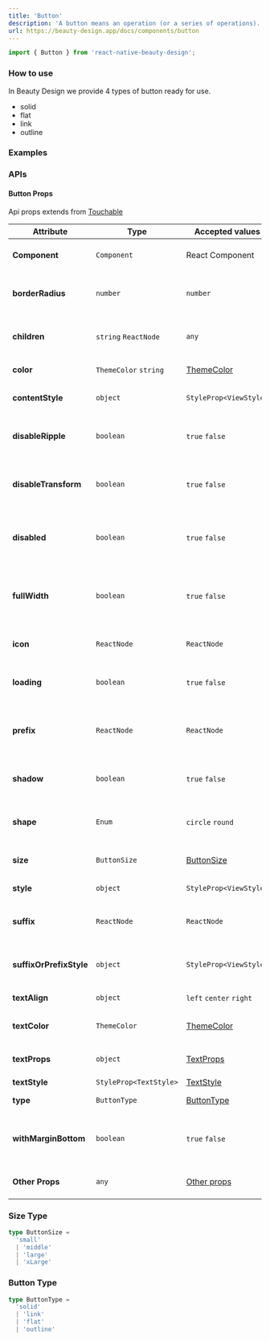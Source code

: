 ```yaml
---
title: 'Button'
description: 'A button means an operation (or a series of operations). Clicking a button will trigger corresponding business logic.'
url: https://beauty-design.app/docs/components/button
---
```


```jsx
import { Button } from 'react-native-beauty-design';
```

### How to use
In Beauty Design we provide 4 types of button ready for use.

* solid
* flat
* link
* outline

<Spacer y={2} />

### Examples

<Playground
  id="default"
  title="Default"
  description="You can display an button"
  code={buttonContent.initial}
/>

<Spacer y={2} />

<Playground
  id="shape"
  title="Shape"
  description="You can display two shape"
  code={buttonContent.shape}
/>

<Spacer y={2} />

<Playground
  id="outline"
  title="Outline"
  description="Outline variant"
  code={buttonContent.outline}
/>

<Spacer y={2} />

<Playground
  id="flat"
  title="Flat"
  description="Flat variant"
  code={buttonContent.flat}
/>

<Spacer y={2} />

<Playground
  id="link"
  title="Link"
  description="Link variant"
  code={buttonContent.link}
/>

<Spacer y={2} />

<Playground
  id="shadow"
  title="Shadow"
  description="Shadow property"
  code={buttonContent.shadow}
/>

<Spacer y={2} />

<Playground
  id="icon"
  title="Icon"
  description="Icon, Prefix and Suffix property"
  code={buttonContent.suffixAndPrefix}
/>

<Spacer y={2} />

### APIs

<Spacer y={2} />

#### Button Props
Api props extends from [Touchable](https://reactnative.dev/docs/touchableopacity)

| Attribute               | Type                   | Accepted values                                      | Description                                           | Default                           |
|-------------------------|------------------------|------------------------------------------------------|-------------------------------------------------------|-----------------------------------|
| **Component**           | `Component`            | React Component                                      | Change the element base                               | [Ripple](/docs/components/ripple) |
| **borderRadius**        | `number`               | `number`                                             | Defined border radius in components                   | `8` or `20`                       |
| **children**            | `string`  `ReactNode`  | `any`                                                | Accessory as a child for the component                | -                                 |
| **color**               | `ThemeColor` `string`  | [ThemeColor](/docs/default-theme)                    | Change icon color                                     | `primrary`                        |
| **contentStyle**        | `object`               | `StyleProp<ViewStyle>`                               | Style for wrapper text                                | -                                 |
| **disableRipple**       | `boolean`              | `true` `false`                                       | Disable ripple animation effect                       | `false`                           |
| **disableTransform**    | `boolean`              | `true` `false`                                       | Disable transform scale animation effect              | `false`                           |
| **disabled**            | `boolean`              | `true` `false`                                       | Disable element, prevent click in element             | `false`                           |
| **fullWidth**           | `boolean`              | `true` `false`                                       | The button gets the width of 100% of the container    | `false`                           |
| **icon**                | `ReactNode`            | `ReactNode`                                          | The prefix icon for the element                       | -                                 |
| **loading**             | `boolean`              | `true` `false`                                       | Show loading state for the button                     | `false`                           |
| **prefix**              | `ReactNode`            | `ReactNode`                                          | The prefix icon for the element, related to icon prop | -                                 |
| **shadow**              | `boolean`              | `true` `false`                                       | Show shadow effect in the button                      | `false`                           |
| **shape**               | `Enum`                 | `circle` `round`                                     | Border type between circle or rounded                 | `round`                           |
| **size**                | `ButtonSize`           | [ButtonSize](#size-type)                             | Size element for show                                 | `middle`                          |
| **style**               | `object`               | `StyleProp<ViewStyle>`                               | Style button wrapper                                  | -                                 |
| **suffix**              | `ReactNode`            | `ReactNode`                                          | Show icon on the other side of the button             | -                                 |
| **suffixOrPrefixStyle** | `object`               | `StyleProp<ViewStyle>`                               | Style for prefix or suffix element                    | -                                 |
| **textAlign**           | `object`               | `left` `center` `right`                              | Position of the children                              | `center`                          |
| **textColor**           | `ThemeColor`           | [ThemeColor](/docs/default-theme)                    | Color for the text of the button                      | automatic `white` or `black`      |
| **textProps**           | `object`               | [TextProps](https://reactnative.dev/docs/text)       | Text accessories props                                | -                                 |
| **textStyle**           | `StyleProp<TextStyle>` | [TextStyle](https://reactnative.dev/docs/text#style) | Text style                                            | -                                 |
| **type**                | `ButtonType`           | [ButtonType](#button-type)                           | Button variant type                                   | `solid`                           |
| **withMarginBottom**    | `boolean`              | `true` `false`                                       | Margin bottom in the element for separate views       | `false`                           |
| **Other Props**         | `any`                  | [Other props](#base-properties)                      | Interactive props for element                         | -                                 |

<Spacer y={2} />

<BaseProperties />

<Spacer y={2} />

### Size Type
```ts
type ButtonSize =
  'small'
  | 'middle'
  | 'large'
  | 'xLarge'
```

<Spacer y={2} />

### Button Type
```ts
type ButtonType =
  'solid'
  | 'link'
  | 'flat'
  | 'outline'
```
